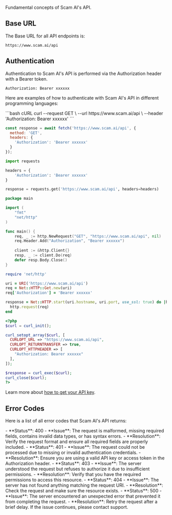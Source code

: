 Fundamental concepts of Scam AI's API.

## Base URL

The Base URL for all API endpoints is:

```
https://www.scam.ai/api
```

## Authentication

Authentication to Scam AI's API is performed via the Authorization header with a Bearer token.

```
Authorization: Bearer xxxxxx
```

Here are examples of how to authenticate with Scam AI's API in different programming languages:

<CodeGroup>
  ```bash cURL
  curl --request GET \
    --url https://www.scam.ai/api \
    --header 'Authorization: Bearer xxxxxx'
  ```

  ```javascript Node.js
  const response = await fetch('https://www.scam.ai/api', {
    method: 'GET',
    headers: {
      'Authorization': 'Bearer xxxxxx'
    }
  });
  ```

  ```python Python
  import requests

  headers = {
      'Authorization': 'Bearer xxxxxx'
  }

  response = requests.get('https://www.scam.ai/api', headers=headers)
  ```

  ```go Go
  package main

  import (
      "fmt"
      "net/http"
  )

  func main() {
      req, _ := http.NewRequest("GET", "https://www.scam.ai/api", nil)
      req.Header.Add("Authorization", "Bearer xxxxxx")
      
      client := &http.Client{}
      resp, _ := client.Do(req)
      defer resp.Body.Close()
  }
  ```

  ```ruby Ruby
  require 'net/http'

  uri = URI('https://www.scam.ai/api')
  req = Net::HTTP::Get.new(uri)
  req['Authorization'] = 'Bearer xxxxxx'

  response = Net::HTTP.start(uri.hostname, uri.port, use_ssl: true) do |http|
    http.request(req)
  end
  ```

  ```php PHP
  <?php
  $curl = curl_init();

  curl_setopt_array($curl, [
    CURLOPT_URL => "https://www.scam.ai/api",
    CURLOPT_RETURNTRANSFER => true,
    CURLOPT_HTTPHEADER => [
      "Authorization: Bearer xxxxxx"
    ],
  ]);

  $response = curl_exec($curl);
  curl_close($curl);
  ?>
  ```
</CodeGroup>

Learn more about [how to get your API key](/docs/api-keys).

## Error Codes

Here is a list of all error codes that Scam AI's API returns:

<AccordionGroup>
  <Accordion title="bad_request">
    - **Status**: 400
    - **Issue**: The request is malformed, missing required fields, contains invalid data types, or has syntax errors.
    - **Resolution**: Verify the request format and ensure all required fields are properly included.
  </Accordion>

  <Accordion title="unauthorized">
    - **Status**: 401
    - **Issue**: The request could not be processed due to missing or invalid authentication credentials.
    - **Resolution**: Ensure you are using a valid API key or access token in the Authorization header.
  </Accordion>

  <Accordion title="forbidden">
    - **Status**: 403
    - **Issue**: The server understood the request but refuses to authorize it due to insufficient permissions.
    - **Resolution**: Verify that you have the required permissions to access this resource.
  </Accordion>

  <Accordion title="not_found">
    - **Status**: 404
    - **Issue**: The server has not found anything matching the request URI.
    - **Resolution**: Check the request and make sure the resource exists.
  </Accordion>

  <Accordion title="internal_server_error">
    - **Status**: 500
    - **Issue**: The server encountered an unexpected error that prevented it from completing the request.
    - **Resolution**: Retry the request after a brief delay. If the issue continues, please contact support.
  </Accordion>
</AccordionGroup>